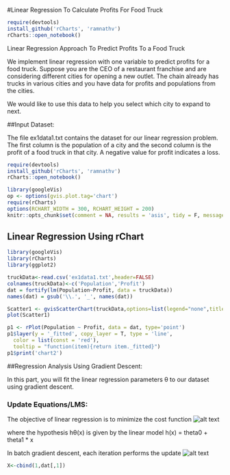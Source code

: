 #Linear Regression To Calculate Profits For Food Truck
```r
require(devtools)
install_github('rCharts', 'ramnathv')
rCharts::open_notebook()
```

Linear Regression Approach To Predict Profits To a Food Truck

We implement linear regression with one variable to predict profits for a food truck. Suppose you are the CEO of a restaurant franchise and are considering different cities for opening a new outlet. The chain already has trucks in various cities and you have data for profits and populations from the cities.

We would like to use this data to help you select which city to expand to next.

##Input Dataset:

The file ex1data1.txt contains the dataset for our linear regression problem. The first column is the population of a city and the second column is the profit of a food truck in that city. A negative value for profit indicates a loss.
```r
require(devtools)
install_github('rCharts', 'ramnathv')
rCharts::open_notebook()
```
```r
library(googleVis)
op <- options(gvis.plot.tag='chart')
require(rCharts)
options(RCHART_WIDTH = 300, RCHART_HEIGHT = 200)
knitr::opts_chunk$set(comment = NA, results = 'asis', tidy = F, message = F)
```
<style>.rChart {width: 100px; height: 100px;}</style>

## Linear Regression Using rChart

```r
library(googleVis)
library(rCharts)
library(ggplot2)
```

```r
truckData<-read.csv('ex1data1.txt',header=FALSE)
colnames(truckData)<-c('Population','Profit')
dat = fortify(lm(Population~Profit, data = truckData))
names(dat) = gsub('\\.', '_', names(dat))
```

```r
Scatter1 <- gvisScatterChart(truckData,options=list(legend="none",title="Food Truck", vAxis="{title:'Profit in $10,000s'}",hAxis="{title:'Population of City in 10,000s'}", width=300, height=300))
plot(Scatter1)
```


```r
p1 <- rPlot(Population ~ Profit, data = dat, type='point')
p1$layer(y = '_fitted', copy_layer = T, type = 'line',
  color = list(const = 'red'),
  tooltip = "function(item){return item._fitted}")
p1$print('chart2')
```


##Regression Analysis Using Gradient Descent:

In this part, you will fit the linear regression parameters θ to our dataset
using gradient descent.

### Update Equations/LMS:

The objective of linear regression is to minimize the cost function
![alt text](http://www.bindichen.co.uk/uploads/cost_function.png "Logo Title Text 1")

where the hypothesis hθ(x) is given by the linear model
h(x) = theta0 + theta1 * x

In batch gradient descent, each iteration performs the update 
![alt text](http://www.bindichen.co.uk/uploads/gradient_descent.png "Logo Title Text 1")



```r
X<-cbind(1,dat[,1])
```


